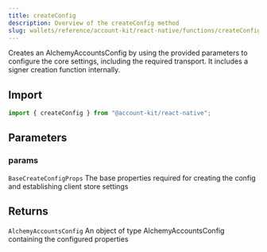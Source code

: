 ```yaml
---
title: createConfig
description: Overview of the createConfig method
slug: wallets/reference/account-kit/react-native/functions/createConfig
---
```


Creates an AlchemyAccountsConfig by using the provided parameters to configure the core settings, including the required transport. It includes a signer creation function internally.

## Import

```ts
import { createConfig } from "@account-kit/react-native";
```

## Parameters

### params

`BaseCreateConfigProps`
The base properties required for creating the config and establishing client store settings

## Returns

`AlchemyAccountsConfig`
An object of type AlchemyAccountsConfig containing the configured properties
